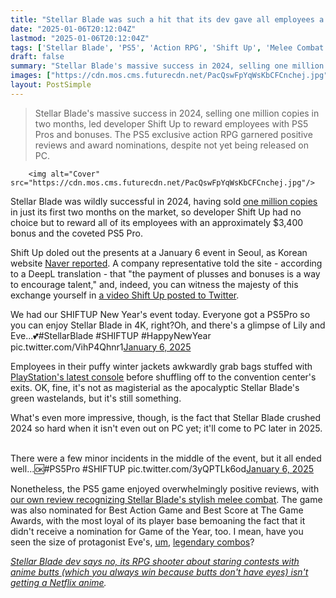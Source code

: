 ```yaml
---
title: "Stellar Blade was such a hit that its dev gave all employees a PS5 Pro and a roughly $3,400 bonus, and this horny action RPG isn't even on PC yet"
date: "2025-01-06T20:12:04Z"
lastmod: "2025-01-06T20:12:04Z"
tags: ['Stellar Blade', 'PS5', 'Action RPG', 'Shift Up', 'Melee Combat']
draft: false
summary: "Stellar Blade's massive success in 2024, selling one million copies in two months, led developer Shift Up to reward employees with PS5 Pros and bonuses.  The PS5 exclusive action RPG garnered positive reviews and award nominations, despite not yet being released on PC."
images: ["https://cdn.mos.cms.futurecdn.net/PacQswFpYqWsKbCFCnchej.jpg"]
layout: PostSimple
---
```

> Stellar Blade's massive success in 2024, selling one million copies in two months, led developer Shift Up to reward employees with PS5 Pros and bonuses.  The PS5 exclusive action RPG garnered positive reviews and award nominations, despite not yet being released on PC.


        <img alt="Cover" src="https://cdn.mos.cms.futurecdn.net/PacQswFpYqWsKbCFCnchej.jpg"/>
        
Stellar Blade was wildly successful in 2024, having sold [<u>one million copies</u>](https://gameworldobserver.com/2024/08/15/shift-up-record-revenue-stellar-blade-19-million-q2) in just its first two months on the market, so developer Shift Up had no choice but to reward all of its employees with an approximately $3,400 bonus and the coveted PS5 Pro. 

Shift Up doled out the presents at a January 6 event in Seoul, as Korean website [<u>Naver reported</u>](https://n.news.naver.com/mnews/article/008/0005137533/). A company representative told the site - according to a DeepL translation - that "the payment of plusses and bonuses is a way to encourage talent," and, indeed, you can witness the majesty of this exchange yourself in [<u>a video Shift Up posted to Twitter</u>](https://x.com/StellarBlade/status/1876256875773403268). 

We had our SHIFTUP New Year's event today. Everyone got a PS5Pro so you can enjoy Stellar Blade in 4K, right?Oh, and there's a glimpse of Lily and Eve...💕#StellarBlade #SHIFTUP #HappyNewYear pic.twitter.com/VihP4Qhnr1[January 6, 2025](https://twitter.com/StellarBlade/status/1876256875773403268)

Employees in their puffy winter jackets awkwardly grab bags stuffed with [<u>PlayStation's latest console</u>](https://www.gamesradar.com/hardware/ps5-pro-review/) before shuffling off to the convention center's exits. OK, fine, it's not as magisterial as the apocalyptic Stellar Blade's green wastelands, but it's still something. 

What's even more impressive, though, is the fact that Stellar Blade crushed 2024 so hard when it isn't even out on PC yet; it'll come to PC later in 2025.  

There were a few minor incidents in the middle of the event, but it all ended well...🆗#PS5Pro #SHIFTUP pic.twitter.com/3yQPTLk6od[January 6, 2025](https://twitter.com/StellarBlade/status/1876301925706330362)

Nonetheless, the PS5 game enjoyed overwhelmingly positive reviews, with [<u>our own review recognizing Stellar Blade's stylish melee combat</u>](https://www.gamesradar.com/stellar-blade-review/). The game was also nominated for Best Action Game and Best Score at The Game Awards, with the most loyal of its player base bemoaning the fact that it didn't receive a nomination for Game of the Year, too. I mean, have you seen the size of protagonist Eve's, [<u>um</u>](https://x.com/Mangalawyer/status/1858954603926011968), [<u>legendary combos</u>](https://x.com/SlashLP89/status/1773859303394316334)? 

[<u><em>Stellar Blade dev says no, its RPG shooter about staring contests with anime butts (which you always win because butts don't have eyes) isn't getting a Netflix anime</em></u>](https://www.gamesradar.com/games/action-rpg/stellar-blade-dev-says-no-its-rpg-shooter-about-staring-contests-with-anime-butts-which-you-always-win-because-butts-dont-have-eyes-isnt-getting-a-netflix-anime/)*.*
        